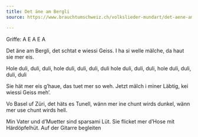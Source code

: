 ```yaml
---
title: Det äne am Bergli
source: https://www.brauchtumschweiz.ch/volkslieder-mundart/det-aene-am-bergli

---
```


Griffe: A E A E A


Det äne am Bergli, det schtat e wiessi Geiss.
I ha si welle mälche, da haut sie mer eis.


::: {.callout appearance="minimal"}

Hole duli, duli, duli, hole duli, duli, duli, duli
hole duli, duli, duli, hole duli, duli, duli, duli
:::

Sie hät mer eis g’haue, das tuet mer so weh.
Jetzt mälch i miner Läbtig, kei wiessi Geiss meh’.

Vo Basel uf Züri, det häts es Tunell,
wänn mer ine chunt wirds dunkel,
wänn mer use chunt wirds hell.

Min Vater und d’Muetter sind sparsami Lüt.
Sie flicket mer d’Hose mit Härdöpfelhüt.
Auf der Gitarre begleiten


